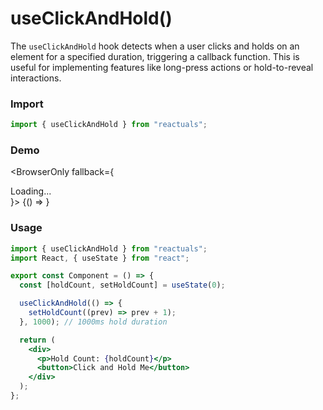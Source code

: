 # useClickAndHold()

The `useClickAndHold` hook detects when a user clicks and holds on an element for a specified duration, triggering a callback function. This is useful for implementing features like long-press actions or hold-to-reveal interactions.

### Import

```jsx
import { useClickAndHold } from "reactuals";
```

### Demo


<BrowserOnly fallback={<div>Loading...</div>}>
  {() => <UseClickAndHoldExample />}
</BrowserOnly>

### Usage

```jsx
import { useClickAndHold } from "reactuals";
import React, { useState } from "react";

export const Component = () => {
  const [holdCount, setHoldCount] = useState(0);

  useClickAndHold(() => {
    setHoldCount((prev) => prev + 1);
  }, 1000); // 1000ms hold duration

  return (
    <div>
      <p>Hold Count: {holdCount}</p>
      <button>Click and Hold Me</button>
    </div>
  );
};
```
